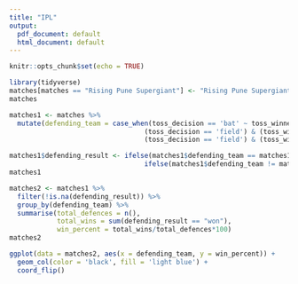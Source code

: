 ```yaml
---
title: "IPL"
output:
  pdf_document: default
  html_document: default
---
```


```r
knitr::opts_chunk$set(echo = TRUE)
```


```r
library(tidyverse)
matches[matches == "Rising Pune Supergiant"] <- "Rising Pune Supergiants"
matches
```

```r
matches1 <- matches %>%
  mutate(defending_team = case_when(toss_decision == 'bat' ~ toss_winner,
                                  (toss_decision == 'field') & (toss_winner == team1) ~ team2,
                                  (toss_decision == 'field') & (toss_winner == team2) ~ team1))

matches1$defending_result <- ifelse(matches1$defending_team == matches1$winner, 'won',
                                  ifelse(matches1$defending_team != matches1$winner, 'lost', 'NA'))
matches1
```

```r
matches2 <- matches1 %>%
  filter(!is.na(defending_result)) %>%
  group_by(defending_team) %>%
  summarise(total_defences = n(),
            total_wins = sum(defending_result == "won"),
            win_percent = total_wins/total_defences*100)
matches2
```

```r
ggplot(data = matches2, aes(x = defending_team, y = win_percent)) +
  geom_col(color = 'black', fill = 'light blue') +
  coord_flip()
```

